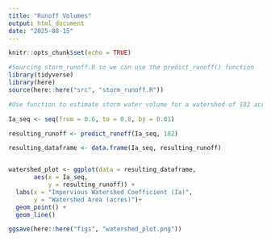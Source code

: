 ```yaml
---
title: "Runoff Volumes"
output: html_document
date: "2025-08-15"
---
```


```r
knitr::opts_chunk$set(echo = TRUE)
```

```r
#Sourcing storm_runoff.R so we can use the predict_runoff() function 
library(tidyverse)
library(here)
source(here::here("src", "storm_runoff.R"))

```

```r
#Use function to estimate storm water volume for a watershed of 182 acres over a range of estimates for the impervious fraction (0.6 to 0.8, by 0.01)

Ia_seq <- seq(from = 0.6, to = 0.8, by = 0.01)

resulting_runoff <- predict_runoff(Ia_seq, 182)

resulting_dataframe <- data.frame(Ia_seq, resulting_runoff)


watershed_plot <- ggplot(data = resulting_dataframe, 
       aes(x = Ia_seq, 
           y = resulting_runoff)) + 
  labs(x = "Impervious Watershed Coefficient (Ia)", 
       y = "Watershed Area (acres)")+ 
  geom_point() + 
  geom_line()

ggsave(here::here("figs", "watershed_plot.png"))

```
